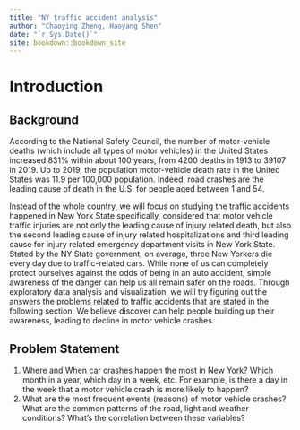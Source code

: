 ```yaml
--- 
title: "NY traffic accident analysis"
author: "Chaoying Zheng, Haoyang Shen"
date: "`r Sys.Date()`"
site: bookdown::bookdown_site
---
```


# Introduction


## Background
According to the National Safety Council, the number of motor-vehicle deaths (which include all types of motor vehicles) in the United States increased 831% within about 100 years, from 4200 deaths in 1913 to 39107 in 2019. Up to 2019, the population motor-vehicle death rate in the United States was 11.9 per 100,000 population. Indeed, road crashes are the leading cause of death in the U.S. for people aged between 1 and 54. <br>

Instead of the whole country, we will focus on studying the traffic accidents happened in New York State specifically, considered that motor vehicle traffic injuries are not only the leading cause of injury related death, but also the second leading cause of injury related hospitalizations and third leading cause for injury related emergency department visits in New York State. Stated by the NY State government, on average, three New Yorkers die every day due to traffic-related cars. While none of us can completely protect ourselves against the odds of being in an auto accident, simple awareness of the danger can help us all remain safer on the roads. Through exploratory data analysis and visualization, we will try figuring out the answers the problems related to traffic accidents that are stated in the following section. We believe discover can help people building up their awareness, leading to decline in motor vehicle crashes.  


## Problem Statement

1. Where and When car crashes happen the most in New York? Which month in a year, which day in a week, etc. For example, is there a day in the week that a motor vehicle crash is more likely to happen? 
2. What are the most frequent events (reasons) of motor vehicle crashes? What are the common patterns of the road, light and weather conditions? What's the correlation between these variables?
 

